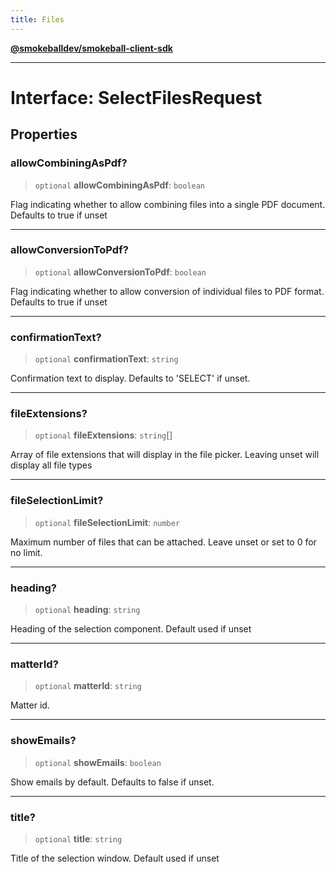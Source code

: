 ```yaml
---
title: Files
---
```

[**@smokeballdev/smokeball-client-sdk**](../../../../README.md)

***

# Interface: SelectFilesRequest

## Properties

### allowCombiningAsPdf?

> `optional` **allowCombiningAsPdf**: `boolean`

Flag indicating whether to allow combining files into a single PDF document. Defaults to true if unset

***

### allowConversionToPdf?

> `optional` **allowConversionToPdf**: `boolean`

Flag indicating whether to allow conversion of individual files to PDF format. Defaults to true if unset

***

### confirmationText?

> `optional` **confirmationText**: `string`

Confirmation text to display. Defaults to 'SELECT' if unset.

***

### fileExtensions?

> `optional` **fileExtensions**: `string`[]

Array of file extensions that will display in the file picker. Leaving unset will display all file types

***

### fileSelectionLimit?

> `optional` **fileSelectionLimit**: `number`

Maximum number of files that can be attached. Leave unset or set to 0 for no limit.

***

### heading?

> `optional` **heading**: `string`

Heading of the selection component. Default used if unset

***

### matterId?

> `optional` **matterId**: `string`

Matter id.

***

### showEmails?

> `optional` **showEmails**: `boolean`

Show emails by default. Defaults to false if unset.

***

### title?

> `optional` **title**: `string`

Title of the selection window. Default used if unset

